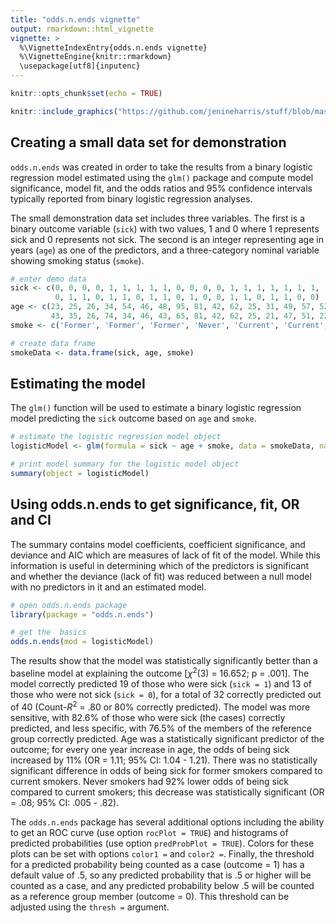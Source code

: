 ```yaml
---
title: "odds.n.ends vignette"
output: rmarkdown::html_vignette
vignette: >
  %\VignetteIndexEntry{odds.n.ends vignette}
  %\VignetteEngine{knitr::rmarkdown}
  \usepackage[utf8]{inputenc}
---
```


```r
knitr::opts_chunk$set(echo = TRUE)

```

```r
knitr::include_graphics("https://github.com/jenineharris/stuff/blob/master/stickerdraft.png?raw=true")
```

## Creating a small data set for demonstration

`odds.n.ends` was created in order to take the results from a binary logistic regression model estimated using the `glm()` package and compute model significance, model fit, and the odds ratios and 95% confidence intervals typically reported from binary logistic regression analyses. 

The small demonstration data set includes three variables. The first is a binary outcome variable (`sick`) with two values, 1 and 0 where 1 represents sick and 0 represents not sick. The second is an integer representing age in years (`age`) as one of the predictors, and a three-category nominal variable showing smoking status (`smoke`).   

```r
# enter demo data
sick <- c(0, 0, 0, 0, 1, 1, 1, 1, 1, 0, 0, 0, 0, 1, 1, 1, 1, 1, 1, 1,
          0, 1, 1, 0, 1, 1, 0, 1, 1, 0, 1, 0, 0, 1, 1, 0, 1, 1, 0, 0)
age <- c(23, 25, 26, 34, 54, 46, 48, 95, 81, 42, 62, 25, 31, 49, 57, 52, 54, 63, 61, 50,
         43, 35, 26, 74, 34, 46, 43, 65, 81, 42, 62, 25, 21, 47, 51, 22, 34, 59, 26, 55)
smoke <- c('Former', 'Former', 'Former', 'Never', 'Current', 'Current', 'Current', 'Current', 'Never', 'Former', 'Never', 'Former', 'Current', 'Former', 'Never', 'Current', 'Current', 'Current', 'Former', 'Never','Former', 'Former', 'Former', 'Never', 'Current', 'Current', 'Current', 'Current', 'Never', 'Former', 'Never', 'Former', 'Current', 'Former', 'Never', 'Current', 'Current', 'Current', 'Former', 'Never')

# create data frame
smokeData <- data.frame(sick, age, smoke)
```


## Estimating the model

The `glm()` function will be used to estimate a binary logistic regression model predicting the `sick` outcome based on `age` and `smoke`. 

```r
# estimate the logistic regression model object
logisticModel <- glm(formula = sick ~ age + smoke, data = smokeData, na.action = na.exclude, family = binomial(logit))

# print model summary for the logistic model object
summary(object = logisticModel)
```

## Using odds.n.ends to get significance, fit, OR and CI

The summary contains model coefficients, coefficient significance, and deviance and AIC which are measures of lack of fit of the model. While this information is useful in determining which of the predictors is significant and whether the deviance (lack of fit) was reduced between a null model with no predictors in it and an estimated model. 

```r
# open odds.n.ends package
library(package = "odds.n.ends")

# get the  basics
odds.n.ends(mod = logisticModel)
```

The results show that the model was statistically significantly better than a baseline model at explaining the outcome [$\chi^2$(3) = 16.652; p = .001]. The model correctly predicted 19 of those who were sick (`sick = 1`) and 13 of those who were not sick (`sick = 0`), for a total of 32 correctly predicted out of 40 (Count-$R^2$ = .80 or 80% correctly predicted). The model was more sensitive, with 82.6% of those who were sick (the cases) correctly predicted, and less specific, with 76.5% of the members of the reference group correctly predicted. Age was a statistically significant predictor of the outcome; for every one year increase in age, the odds of being sick increased by 11% (OR = 1.11; 95% CI: 1.04 - 1.21). There was no statistically significant difference in odds of being sick for former smokers compared to current smokers. Never smokers had 92% lower odds of being sick compared to current smokers; this decrease was statistically significant (OR = .08; 95% CI: .005 - .82). 

The `odds.n.ends` package has several additional options including the ability to get an ROC curve (use option `rocPlot = TRUE`) and histograms of predicted probabilities (use option `predProbPlot = TRUE`). Colors for these plots can be set with options `color1 = ` and `color2 = `. Finally, the threshold for a predicted probability being counted as a case (outcome = 1) has a default value of .5, so any predicted probability that is .5 or higher will be counted as a case, and any predicted probability below .5 will be counted as a reference group member (outcome = 0). This threshold can be adjusted using the `thresh = ` argument. 
